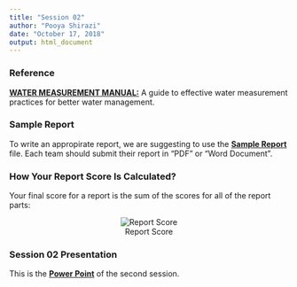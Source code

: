 ```yaml
---
title: "Session 02"
author: "Pooya Shirazi"
date: "October 17, 2018"
output: html_document
---
```


### Reference

[**WATER MEASUREMENT MANUAL:**](file/water_measurement_manual.pdf)
A guide to effective water measurement practices for better water management.

### Sample Report

To write an appropirate report, we are suggesting to use the [**Sample Report**](file/Sample_Expriment_Report.docx) file. Each team should submit their report in "PDF" or "Word Document".

### How Your Report Score Is Calculated?

Your final score for a report is the sum of the scores for all of the report parts:

<center>

![Report Score](file/reportEvaluation.png)

</center>

### Session 02 Presentation

This is the [**Power Point**](file/session_02.pdf) of the second session.
